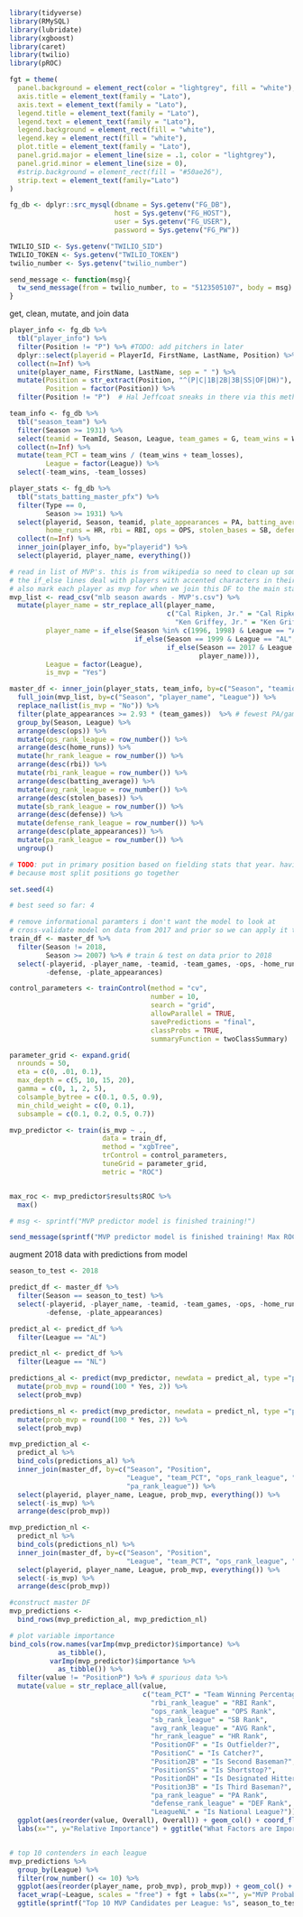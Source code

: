 ```r
library(tidyverse)
library(RMySQL)
library(lubridate)
library(xgboost)
library(caret)
library(twilio)
library(pROC)

fgt = theme(
  panel.background = element_rect(color = "lightgrey", fill = "white"),
  axis.title = element_text(family = "Lato"),
  axis.text = element_text(family = "Lato"),
  legend.title = element_text(family = "Lato"),
  legend.text = element_text(family = "Lato"),
  legend.background = element_rect(fill = "white"),
  legend.key = element_rect(fill = "white"),
  plot.title = element_text(family = "Lato"),
  panel.grid.major = element_line(size = .1, color = "lightgrey"),
  panel.grid.minor = element_line(size = 0),
  #strip.background = element_rect(fill = "#50ae26"),
  strip.text = element_text(family="Lato")
)

fg_db <- dplyr::src_mysql(dbname = Sys.getenv("FG_DB"), 
                          host = Sys.getenv("FG_HOST"), 
                          user = Sys.getenv("FG_USER"),
                          password = Sys.getenv("FG_PW"))

TWILIO_SID <- Sys.getenv("TWILIO_SID")
TWILIO_TOKEN <- Sys.getenv("TWILIO_TOKEN")
twilio_number <- Sys.getenv("twilio_number")

send_message <- function(msg){
  tw_send_message(from = twilio_number, to = "5123505107", body = msg)
}


```

get, clean, mutate, and join data

```r
player_info <- fg_db %>%
  tbl("player_info") %>%
  filter(Position != "P") %>% #TODO: add pitchers in later
  dplyr::select(playerid = PlayerId, FirstName, LastName, Position) %>%
  collect(n=Inf) %>%
  unite(player_name, FirstName, LastName, sep = " ") %>%
  mutate(Position = str_extract(Position, "^(P|C|1B|2B|3B|SS|OF|DH)"), #use first position listed to avoid split positions
         Position = factor(Position)) %>%
  filter(Position != "P")  # Hal Jeffcoat sneaks in there via this method of getting positions

team_info <- fg_db %>%
  tbl("season_team") %>%
  filter(Season >= 1931) %>%   
  select(teamid = TeamId, Season, League, team_games = G, team_wins = W, team_losses = L) %>%
  collect(n=Inf) %>%
  mutate(team_PCT = team_wins / (team_wins + team_losses),
         League = factor(League)) %>%
  select(-team_wins, -team_losses)

player_stats <- fg_db %>%
  tbl("stats_batting_master_pfx") %>%
  filter(Type == 0,
         Season >= 1931) %>%
  select(playerid, Season, teamid, plate_appearances = PA, batting_average = AVG, 
         home_runs = HR, rbi = RBI, ops = OPS, stolen_bases = SB, defense = Fielding) %>%
  collect(n=Inf) %>%
  inner_join(player_info, by="playerid") %>%
  select(playerid, player_name, everything())

# read in list of MVP's. this is from wikipedia so need to clean up some of the names to match FanGraphs
# the if_else lines deal with players with accented characters in their names
# also mark each player as mvp for when we join this DF to the main stats DF later
mvp_list <- read_csv("mlb season awards - MVP's.csv") %>% 
  mutate(player_name = str_replace_all(player_name,
                                       c("Cal Ripken, Jr." = "Cal Ripken",
                                         "Ken Griffey, Jr." = "Ken Griffey Jr.")),
         player_name = if_else(Season %in% c(1996, 1998) & League == "AL", "Juan Gonzalez",
                               if_else(Season == 1999 & League == "AL", "Ivan Rodriguez",
                                       if_else(Season == 2017 & League == "AL", "Jose Altuve",
                                               player_name))),
         League = factor(League),
         is_mvp = "Yes")

master_df <- inner_join(player_stats, team_info, by=c("Season", "teamid")) %>%
  full_join(mvp_list, by=c("Season", "player_name", "League")) %>%
  replace_na(list(is_mvp = "No")) %>%
  filter(plate_appearances >= 2.93 * (team_games))  %>% # fewest PA/game who won the MVP was Stargell in 1979
  group_by(Season, League) %>%    
  arrange(desc(ops)) %>%   
  mutate(ops_rank_league = row_number()) %>%
  arrange(desc(home_runs)) %>%
  mutate(hr_rank_league = row_number()) %>%
  arrange(desc(rbi)) %>%
  mutate(rbi_rank_league = row_number()) %>%
  arrange(desc(batting_average)) %>%
  mutate(avg_rank_league = row_number()) %>%
  arrange(desc(stolen_bases)) %>%
  mutate(sb_rank_league = row_number()) %>%
  arrange(desc(defense)) %>%
  mutate(defense_rank_league = row_number()) %>%
  arrange(desc(plate_appearances)) %>%
  mutate(pa_rank_league = row_number()) %>%
  ungroup()

```

```r

# TODO: put in primary position based on fielding stats that year. having the split 1B/DH position isn't helpful
# because most split positions go together

set.seed(4)

# best seed so far: 4

# remove informational paramters i don't want the model to look at
# cross-validate model on data from 2017 and prior so we can apply it to 2018 data
train_df <- master_df %>%
  filter(Season != 2018,
         Season >= 2007) %>% # train & test on data prior to 2018
  select(-playerid, -player_name, -teamid, -team_games, -ops, -home_runs, -rbi, -stolen_bases, -batting_average,
         -defense, -plate_appearances)

control_parameters <- trainControl(method = "cv",
                                   number = 10,
                                   search = "grid",
                                   allowParallel = TRUE,
                                   savePredictions = "final",
                                   classProbs = TRUE,
                                   summaryFunction = twoClassSummary)

parameter_grid <- expand.grid(
  nrounds = 50, 
  eta = c(0, .01, 0.1),
  max_depth = c(5, 10, 15, 20),
  gamma = c(0, 1, 2, 5),
  colsample_bytree = c(0.1, 0.5, 0.9),
  min_child_weight = c(0, 0.1),
  subsample = c(0.1, 0.2, 0.5, 0.7))

mvp_predictor <- train(is_mvp ~ .,
                       data = train_df, 
                       method = "xgbTree", 
                       trControl = control_parameters,
                       tuneGrid = parameter_grid,
                       metric = "ROC")


max_roc <- mvp_predictor$results$ROC %>% 
  max()

# msg <- sprintf("MVP predictor model is finished training!")

send_message(sprintf("MVP predictor model is finished training! Max ROC: %s", max_roc))


```

augment 2018 data with predictions from model

```r

season_to_test <- 2018

predict_df <- master_df %>%
  filter(Season == season_to_test) %>%
  select(-playerid, -player_name, -teamid, -team_games, -ops, -home_runs, -rbi, -batting_average, -is_mvp,
         -defense, -plate_appearances)

predict_al <- predict_df %>%
  filter(League == "AL")

predict_nl <- predict_df %>%
  filter(League == "NL")

predictions_al <- predict(mvp_predictor, newdata = predict_al, type ="prob") %>%
  mutate(prob_mvp = round(100 * Yes, 2)) %>%
  select(prob_mvp)

predictions_nl <- predict(mvp_predictor, newdata = predict_nl, type ="prob") %>%
  mutate(prob_mvp = round(100 * Yes, 2)) %>%
  select(prob_mvp)

mvp_prediction_al <-
  predict_al %>%
  bind_cols(predictions_al) %>%
  inner_join(master_df, by=c("Season", "Position", 
                             "League", "team_PCT", "ops_rank_league", "defense_rank_league",
                             "pa_rank_league")) %>%
  select(playerid, player_name, League, prob_mvp, everything()) %>%
  select(-is_mvp) %>%
  arrange(desc(prob_mvp))

mvp_prediction_nl <-
  predict_nl %>%
  bind_cols(predictions_nl) %>%
  inner_join(master_df, by=c("Season", "Position", 
                             "League", "team_PCT", "ops_rank_league", "pa_rank_league")) %>%
  select(playerid, player_name, League, prob_mvp, everything()) %>%
  select(-is_mvp) %>%
  arrange(desc(prob_mvp))

#construct master DF
mvp_predictions <-
  bind_rows(mvp_prediction_al, mvp_prediction_nl)

# plot variable importance
bind_cols(row.names(varImp(mvp_predictor)$importance) %>% 
            as_tibble(), 
          varImp(mvp_predictor)$importance %>% 
            as_tibble()) %>%
  filter(value != "PositionP") %>% # spurious data %>%
  mutate(value = str_replace_all(value,
                                 c("team_PCT" = "Team Winning Percentage",
                                   "rbi_rank_league" = "RBI Rank",
                                   "ops_rank_league" = "OPS Rank",
                                   "sb_rank_league" = "SB Rank",
                                   "avg_rank_league" = "AVG Rank",
                                   "hr_rank_league" = "HR Rank",
                                   "PositionOF" = "Is Outfielder?",
                                   "PositionC" = "Is Catcher?",
                                   "Position2B" = "Is Second Baseman?",
                                   "PositionSS" = "Is Shortstop?",
                                   "PositionDH" = "Is Designated Hitter?",
                                   "Position3B" = "Is Third Baseman?",
                                   "pa_rank_league" = "PA Rank",
                                   "defense_rank_league" = "DEF Rank",
                                   "LeagueNL" = "Is National League?"))) %>%
  ggplot(aes(reorder(value, Overall), Overall)) + geom_col() + coord_flip() + fgt +
  labs(x="", y="Relative Importance") + ggtitle("What Factors are Important in MVP Voting?")


# top 10 contenders in each league
mvp_predictions %>%
  group_by(League) %>%
  filter(row_number() <= 10) %>%
  ggplot(aes(reorder(player_name, prob_mvp), prob_mvp)) + geom_col() + coord_flip() + 
  facet_wrap(~League, scales = "free") + fgt + labs(x="", y="MVP Probability (%)") +
  ggtitle(sprintf("Top 10 MVP Candidates per League: %s", season_to_test))


```